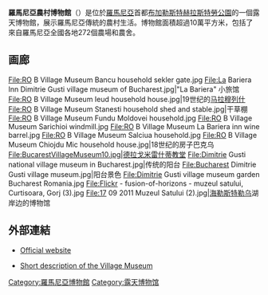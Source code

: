'''羅馬尼亞農村博物館'''（{{lang-ro|Muzeul Satului}}）是位於[[羅馬尼亞|羅馬尼亞]]首都[[布加勒斯特|布加勒斯特]][[赫拉斯特勞公園|赫拉斯特勞公園]]的一個露天博物館，展示羅馬尼亞傳統的農村生活。博物館面積超過10萬平方米，包括了來自羅馬尼亞全國各地272個農場和農舍。

==画廊==
<gallery>
File:RO B Village Museum Bancu household sekler gate.jpg
File:La Bariera Inn Dimitrie Gusti village museum of Bucharest.jpg|"La Bariera" 小旅馆 
File:RO B Village Museum Ieud household house.jpg|19世纪的[[马拉穆列什|马拉穆列什]]
File:RO B Village Museum Stanesti household shed and stable.jpg|干草棚
File:RO B Village Museum Fundu Moldovei household.jpg
File:RO B Village Museum Sarichioi windmill.jpg
File:RO B Village Museum La Bariera inn wine barrel.jpg
File:RO B Village Museum Salciua household.jpg
File:RO B Village Museum Chiojdu Mic household house.jpg|18世纪的房子巴克乌
File:BucarestVillageMuseum10.jpg|德拉戈米雷什蒂教堂
File:Dimitrie Gusti national village museum in Bucharest.jpg|传统的阳台
File:Bucharest Dimitrie Gusti village museum.jpg|阳台景色
File:Dimitrie Gusti village museum garden Bucharest Romania.jpg
File:Flickr - fusion-of-horizons - muzeul satului, Curtisoara, Gorj (3).jpg
File:17 09 2011 Muzeul Satului (2).jpg|[[海勒斯特勒乌|海勒斯特勒乌]]湖岸边的博物馆
</gallery>

==外部連結==
*[http://www.muzeul-satului.ro/ Official website]
*{{en icon}} [https://web.archive.org/web/20060721203234/http://www.ici.ro/romania/en/cultura/mz_satului.html Short description of the Village Museum]
{{commons|Village Museum}}

[[Category:羅馬尼亞博物館|Category:羅馬尼亞博物館]]
[[Category:露天博物馆|Category:露天博物馆]]